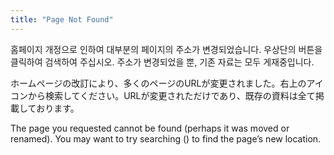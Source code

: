 ```yaml
---
title: "Page Not Found"
---
```


홈페이지 개정으로 인하여 대부분의 페이지의 주소가 변경되었습니다. 우상단의 <i class="bi bi-search"></i>버튼을 클릭하여 검색하여 주십시오. 주소가 변경되었을 뿐, 기존 자료는 모두 게재중입니다.

ホームページの改訂により、多くのページのURLが変更されました。右上の<i class="bi bi-search"></i>アイコンから検索してください。URLが変更されただけであり、既存の資料は全て掲載しております。

The page you requested cannot be found (perhaps it was moved or renamed). You may want to try searching (<i class="bi bi-search"></i>) to find the page's new location.